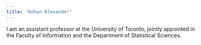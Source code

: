 ```yaml
---
title: "Rohan Alexander"
---
```


I am an assistant professor at the University of Toronto, jointly appointed in the Faculty of Information and the Department of Statistical Sciences.